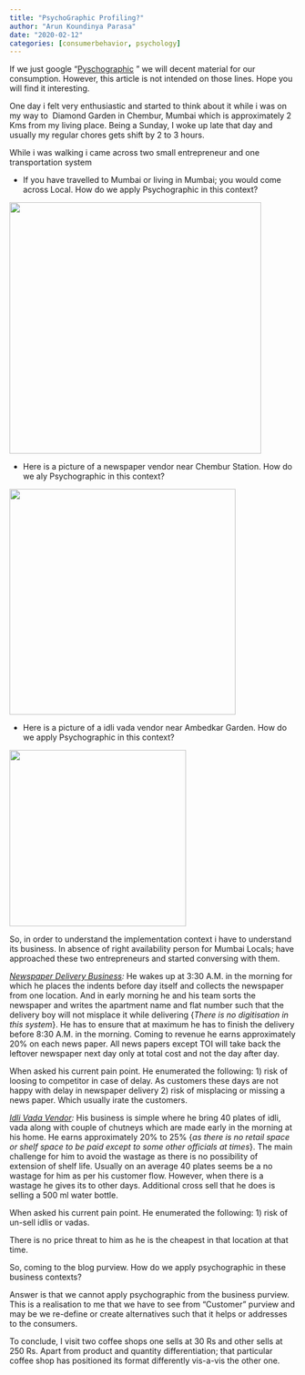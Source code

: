 ```yaml
---
title: "PsychoGraphic Profiling?"
author: "Arun Koundinya Parasa"
date: "2020-02-12"
categories: [consumerbehavior, psychology]
---
```


If we just google "[Pyschographic](https://www.google.com/search?source=hp&ei=VjlEXpXZH7qU4-EP3-KlsAk&q=psychographic&oq=PSYCHOGRA&gs_l=psy-ab.3.2.0l10.2966.5268..6888...2.0..0.126.1226.6j6......0....1..gws-wiz.....0..0i131j0i10.UKcZXl72iVY) " we will decent material for our consumption. However, this article is not intended on those lines. Hope you will find it interesting.

One day i felt very enthusiastic and started to think about it while i was on my way to  Diamond Garden in Chembur, Mumbai which is approximately 2 Kms from my living place. Being a Sunday, I woke up late that day and usually my regular chores gets shift by 2 to 3 hours. 

While i was walking i came across two small entrepreneur and one transportation system

-   If you have travelled to Mumbai or living in Mumbai; you would come across Local. How do we apply Psychographic in this context?

![](mumbai-local.png){fig-align="center" width="442"}

-   Here is a picture of a newspaper vendor near Chembur Station. How do we aly Psychographic in this context?

![](paper-wala.png){fig-align="center" width="397"}

-   Here is a picture of a idli vada vendor near Ambedkar Garden. How do we apply Psychographic in this context?

![](tiffin-wala.png){fig-align="center" width="310"}

So, in order to understand the implementation context i have to understand its business. In absence of right availability person for Mumbai Locals; have approached these two entrepreneurs and started conversing with them.

[*Newspaper Delivery Business*]{.underline}*:* He wakes up at 3:30 A.M. in the morning for which he places the indents before day itself and collects the newspaper from one location. And in early morning he and his team sorts the newspaper and writes the apartment name and flat number such that the delivery boy will not misplace it while delivering {*There is no digitisation in this system*}. He has to ensure that at maximum he has to finish the delivery before 8:30 A.M. in the morning. Coming to revenue he earns approximately 20% on each news paper. All news papers except TOI will take back the leftover newspaper next day only at total cost and not the day after day.

When asked his current pain point. He enumerated the following: 1) risk of loosing to competitor in case of delay. As customers these days are not happy with delay in newspaper delivery 2) risk of misplacing or missing a news paper. Which usually irate the customers.

[*Idli Vada Vendor*]{.underline}*:* His business is simple where he bring 40 plates of idli, vada along with couple of chutneys which are made early in the morning at his home. He earns approximately 20% to 25% {*as there is no retail space or shelf space to be paid except to some other officials at times*}. The main challenge for him to avoid the wastage as there is no possibility of extension of shelf life. Usually on an average 40 plates seems be a no wastage for him as per his customer flow. However, when there is a wastage he gives its to other days. Additional cross sell that he does is selling a 500 ml water bottle.

When asked his current pain point. He enumerated the following: 1) risk of un-sell idlis or vadas.

There is no price threat to him as he is the cheapest in that location at that time.

So, coming to the blog purview. How do we apply psychographic in these business contexts?

Answer is that we cannot apply psychographic from the business purview. This is a realisation to me that we have to see from "Customer" purview and may be we re-define or create alternatives such that it helps or addresses to the consumers.\

To conclude, I visit two coffee shops one sells at 30 Rs and other sells at 250 Rs. Apart from product and quantity differentiation; that particular coffee shop has positioned its format differently vis-a-vis the other one.